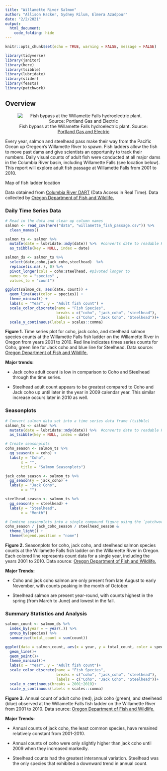 ```yaml
---
title: "Willamette River Salmon"
author: "Allison Hacker, Sydney Rilum, Elmera Azadpour"
date: "2/2/2021"
output: 
  html_document:
    code_folding: hide
---
```


```r
knitr::opts_chunk$set(echo = TRUE, warning = FALSE, message = FALSE)

library(tidyverse)
library(janitor)
library(here)
library(tsibble)
library(lubridate)
library(slider)
library(feasts)
library(patchwork)

```

## Overview {.tabset}

<center>
![Fish bypass at the Willamette Falls hydroelectric plant. Source: [Portland Gas and Electric](https://portlandgeneral.com/about/willamette-river)](./images/willamette-river-fish-bypass.jpg)

</center>

Every year, salmon and steelhead pass make their way from the Pacific Ocean up Oregeon's Willamette River to spawn. Fish ladders allow the fish to move past dams and give scientists an opportunity to track their numbers. Daily visual counts of adult fish were conducted at all major dams in the Columbia River basin, including Willamette Falls (see location below). This report will explore adult fish passage at Willamette Falls from 2001 to 2010.

Map of fish ladder location

Data obtained from [Columbia River DART](http://www.cbr.washington.edu/dart/query/adult_graph_text) (Data Access in Real Time). Data collected by [Oregon Department of Fish and Wildlife.](https://www.dfw.state.or.us/fish/fish_counts/willamette%20falls.asp)


### Daily Time Series Data

```r
# Read in the data and clean up column names
salmon <- read_csv(here("data", "willamette_fish_passage.csv")) %>% 
  clean_names()

salmon_ts <- salmon %>% 
  mutate(date = lubridate::mdy(date)) %>%  #converts date to readable R form
  as_tsibble(key = NULL, index = date)

salmon_ds <- salmon_ts %>% 
  select(date,coho,jack_coho,steelhead)  %>% 
  replace(is.na(.), 0) %>% 
  pivot_longer(cols = coho:steelhead, #pivoted longer to 
  names_to = "species" ,
  values_to = "count")

ggplot(salmon_ds, aes(date, count)) +
  geom_line(aes(color = species)) +
  theme_minimal() +
  labs(x = "Year", y = "Adult fish count") +
  scale_color_discrete(name = "Fish Species",
                       breaks = c("coho", "jack_coho", "steelhead"),
                       labels = c("Coho", "Jack Coho", "Steelhead"))+
  scale_y_continuous(labels = scales::comma)
```
**Figure 1.** Time series plot for coho, jack coho, and steelhead salmon species counts at the Willamette Falls fish ladder on the Willamette River in Oregon from years 2001 to 2010. Red line indicates times series counts for Coho, green line for Jack coho and blue line for Steelhead. Data source: [Oregon Department of Fish and Wildlife.](https://www.dfw.state.or.us/fish/fish_counts/willamette%20falls.asp)

**Major trends:** 

- Jack coho adult count is low in comparison to Coho and Steelhead through the time series.

- Steelhead adult count appears to be greatest compared to Coho and Jack coho up until later in the year in 2009 calendar year. This similar increase occurs later in 2010 as well.

### Seasonplots

```r
# Convert salmon data set into a time series data frame (tsibble)
salmon_ts <- salmon %>% 
  mutate(date = lubridate::mdy(date)) %>%  #converts date to readable R form
  as_tsibble(key = NULL, index = date)

# Create seasonplots
coho_season <- salmon_ts %>% 
  gg_season(y = coho) +
  labs(y = "Coho",
       x = "",
       title = "Salmon Seasonplots")

jack_coho_season <- salmon_ts %>% 
  gg_season(y = jack_coho) +
  labs(y = "Jack Coho",
       x = "")

steelhead_season <- salmon_ts %>% 
  gg_season(y = steelhead) +
  labs(y = "Steelhead",
       x = "Month")

# Combine seasonplots into a single compound figure using the `patchwork` package
coho_season / jack_coho_season / steelhead_season &
  theme_light() +
  theme(legend.position = "none") 
```

**Figure 2.** Seasonplots for coho, jack coho, and steelhead salmon species counts at the Willamette Falls fish ladder on the Willamette River in Oregon. Each colored line represents count data for a single year, including the years 2001 to 2010. Data source: [Oregon Department of Fish and Wildlife.](https://www.dfw.state.or.us/fish/fish_counts/willamette%20falls.asp)

**Major Trends:**

- Coho and jack coho salmon are only present from late August to early November, with counts peaking in the month of October.

- Steelhead salmon are present year-round, with counts highest in the spring (from March to June) and lowest in the fall.



### Summary Statistics and Analysis

```r
salmon_count <- salmon_ds %>% 
  index_by(year = ~ year(.)) %>% 
  group_by(species) %>% 
  summarise(total_count = sum(count))

ggplot(data = salmon_count, aes(x = year, y = total_count, color = species))+
  geom_line()+
  geom_point()+
  theme_minimal()+
  labs(x = "Year", y = "Adult fish count")+
  scale_color_discrete(name = "Fish Species",
                       breaks = c("coho", "jack_coho", "steelhead"),
                       labels = c("Coho", "Jack Coho", "Steelhead"))+
  scale_x_continuous(breaks = 2001:2010)+
  scale_y_continuous(labels = scales::comma)
```

**Figure 3.** Annual count of adult coho (red), jack coho (green), and steelhead (blue) observed at the Willamette Falls fish ladder on the Willamette River from 2001 to 2010. Data source: [Oregon Department of Fish and Wildlife.](https://www.dfw.state.or.us/fish/fish_counts/willamette%20falls.asp)

**Major Trends:**

- Annual counts of jack coho, the least common species, have remained relatively constant from 2001-2010.

- Annual counts of coho were only slightly higher than jack coho until 2009 when they increased markedly.

- Steelhead counts had the greatest interannual variation. Steelhead was the only species that exhibited a downward trend in annual count.





















